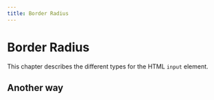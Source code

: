 ```yaml
---
title: Border Radius
---
```


# Border Radius

This chapter describes the different types for the HTML `input` element.

<ComponentPreview name="css-border-radius" />

## Another way

<ComponentPreview name="css-border-radius-2" />
